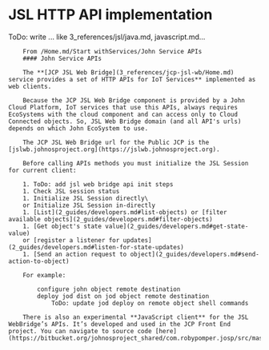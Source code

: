 # JSL HTTP API implementation

ToDo: write ... like 3_references/jsl/java.md, javascript.md...

```
    From /Home.md/Start withServices/John Service APIs
    #### John Service APIs

    The **[JCP JSL Web Bridge](3_references/jcp-jsl-wb/Home.md) service provides a set of HTTP APIs for IoT Services** implemented as web clients.

    Because the JCP JSL Web Bridge component is provided by a John Cloud Platform, IoT services that use this APIs, always requires EcoSystems with the cloud component and can access only to Cloud Connected objects. So, JSL Web Bridge domain (and all API's urls) depends on which John EcoSystem to use.

    The JCP JSL Web Bridge url for the Public JCP is the [jslwb.johnosproject.org](https://jslwb.johnosproject.org).

    Before calling APIs methods you must initialize the JSL Session for current client:

    1. ToDo: add jsl web bridge api init steps
    1. Check JSL session status
    1. Initialize JSL Session directly\
    or Initialize JSL Session in-directly
    1. [List](2_guides/developers.md#list-objects) or [filter available objects](2_guides/developers.md#filter-objects)
    1. [Get object's state value](2_guides/developers.md#get-state-value)
    or [register a listener for updates](2_guides/developers.md#listen-for-state-updates)
    1. [Send an action request to object](2_guides/developers.md#send-action-to-object)

    For example:

        configure john object remote destination
        deploy jod dist on jod object remote destination
            ToDo: update jod deploy on remote object shell commands

    There is also an experimental **JavaScript client** for the JSL WebBridge’s APIs. It’s developed and used in the JCP Front End project. You can navigate to source code [here](https://bitbucket.org/johnosproject_shared/com.robypomper.josp/src/master/src/jcpFE/js/node/src).
```